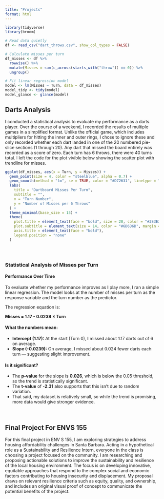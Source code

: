 ```yaml
---
title: "Projects"
format: html
---
```


```r
library(tidyverse)
library(broom)

# Read data quietly
df <- read_csv("dart_throws.csv", show_col_types = FALSE)

# Calculate misses per turn
df_misses <- df %>%
  rowwise() %>%
  mutate(Misses = sum(c_across(starts_with("throw")) == 0)) %>%
  ungroup()

# Fit linear regression model
model <- lm(Misses ~ Turn, data = df_misses)
model_tidy <- tidy(model)
model_glance <- glance(model)

```


<h2>Darts Analysis</h2>

I conducted a statistical analysis to evaluate my performance as a darts player. Over the course of a weekend, I recorded the results of multiple games in a simplified format. Unlike the official game, which includes multipliers for hitting the inner and outer rings, I chose to ignore these and only recorded whether each dart landed in one of the 20 numbered pie-slice sections (1 through 20). Any dart that missed the board entirely was recorded as a score of zero. Each turn has 6 throws, there were 40 turns total. I left the code for the plot vivible below showing the scatter plot with trendline for misses. 

```r

ggplot(df_misses, aes(x = Turn, y = Misses)) +
  geom_point(size = 4, color = "steelblue", alpha = 0.7) +
  geom_smooth(method = "lm", se = TRUE, color = "#D72631", linetype = "dashed", size = 1) +
  labs(
    title = "Dartboard Misses Per Turn",
    subtitle = "",
    x = "Turn Number",
    y = "Number of Misses per 6 Throws"
  ) +
  theme_minimal(base_size = 15) +
  theme(
    plot.title = element_text(face = "bold", size = 20, color = "#3E3E3E"),
    plot.subtitle = element_text(size = 14, color = "#6D6D6D", margin = margin(b = 10)),
    axis.title = element_text(face = "bold"),
    legend.position = "none"
  )


```

<div style="margin: 4rem 0;"></div>

### Statistical Analysis of Misses per Turn

#### Performance Over Time

To evaluate whether my performance improves as I play more, I ran a simple linear regression. The model looks at the number of misses per turn as the response variable and the turn number as the predictor.

The regression equation is:

**Misses = 1.17 - 0.0239 × Turn**

#### What the numbers mean:

- **Intercept (1.17):** At the start (Turn 0), I missed about 1.17 darts out of 6 on average.
- **Slope (-0.0239):** On average, I missed about 0.024 fewer darts each turn — suggesting slight improvement.

#### Is it significant?

- The **p-value** for the slope is **0.026**, which is below the 0.05 threshold, so the trend is statistically significant.
- The **t-value** of **-2.31** also supports that this isn't due to random variation.
- That said, my dataset is relatively small, so while the trend is promising, more data would give stronger evidence.

<div style="margin: 4rem 0;"></div>

<h2>Final Project For ENVS 155</h2>

For this final project in ENV S 155, I am exploring strategies to address housing affordability challenges in Santa Barbara. Acting in a hypothetical role as a Sustainability and Resilience Intern, everyone in the class is choosing a project focused on the community. I am researching and proposing actionable solutions to improve the sustainability and resilience of the local housing environment. The focus is on developing innovative, equitable approaches that respond to the complex social and economic factors contributing to housing insecurity and displacement. My proposal draws on relevant resilience criteria such as equity, quality, and ownership, and includes an original visual proof of concept to communicate the potential benefits of the project.




